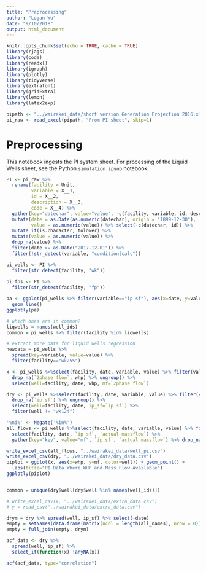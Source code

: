 ```yaml
---
title: "Preprocessing"
author: "Logan Wu"
date: "9/10/2018"
output: html_document
---
```


```r
knitr::opts_chunk$set(echo = TRUE, cache = TRUE)
library(rjags)
library(coda)
library(readxl)
library(igraph)
library(plotly)
library(tidyverse)
library(extrafont)
library(gridExtra)
library(lemon)
library(latex2exp)

pipath <- "../wairakei_data/short version Generation Projection 2016.xlsx"
pi_raw <- read_excel(pipath, "From PI sheet", skip=1)
```

# Preprocessing

This notebook ingests the PI system sheet. For processing of the Liquid Wells sheet, see the Python `simulation.ipynb` notebook.

```r
PI <- pi_raw %>%
  rename(facility = Unit,
         variable = X__1,
         id = X__2,
         description = X__3,
         code = X__4) %>%
  gather(key="datechar", value="value", -c(facility, variable, id, description, code)) %>%
  mutate(date = as.Date(as.numeric(datechar), origin = "1899-12-30"),
         value = as.numeric(value)) %>% select(-c(datechar, id)) %>%
  mutate_if(is.character, tolower) %>%
  mutate(value = as.numeric(value)) %>%
  drop_na(value) %>%
  filter(date >= as.Date("2017-12-01")) %>%
  filter(!str_detect(variable, "condition|calc"))

pi_wells <- PI %>%
  filter(str_detect(facility, "wk"))
  
pi_fps <- PI %>%
  filter(str_detect(facility, "fp"))

pa <- ggplot(pi_wells %>% filter(variable=="ip sf"), aes(x=date, y=value, color=facility)) +
  geom_line()
ggplotly(pa)
```

```r
# which ones are in common?
liqwells = names(well_ids)
common = pi_wells %>% filter(facility %in% liqwells)

```

```r
# extract more data for liquid wells regression
newdata = pi_wells %>%
  spread(key=variable, value=value) %>%
  filter(facility=="wk255")

x <- pi_wells %>%select(facility, date, variable, value) %>% filter(value>0.1) %>% group_by(facility, date) %>% spread(key=variable, value=value) %>%
  drop_na(`2phase flow`, whp) %>% ungroup() %>%
  select(well=facility, date, whp, mf=`2phase flow`)

dry <- pi_wells %>%select(facility, date, variable, value) %>% filter(value>0.1) %>% group_by(facility, date) %>% spread(key=variable, value=value) %>%
  drop_na(`ip sf`) %>% ungroup() %>%
  select(well=facility, date, ip_sf=`ip sf`) %>% 
  filter(well != "wk124")

'%ni%' <- Negate('%in%')
all_flows <- pi_wells %>%select(facility, date, variable, value) %>% filter(value>1e-2) %>% group_by(facility, date) %>% spread(key=variable, value=value) %>%
  select(facility, date, `ip sf`, `actual massflow`) %>%
  gather(key="key", value="mf", `ip sf`, `actual massflow`) %>% drop_na()

write_excel_csv(all_flows, "../wairakei_data/well_pi.csv")
write_excel_csv(dry, "../wairakei_data/dry_data.csv")
piplot = ggplot(x, aes(x=whp, y=mf, color=well)) + geom_point() +
  labs(title="PI Data Where WHP and Mass Flow Available")
ggplotly(piplot)


common = unique(dry$well[dry$well %in% names(well_ids)])

# write_excel_csv(x, "../wairakei_data/extra_data.csv")
# y = read_csv("../wairakei_data/extra_data.csv")
```

```r
drym = dry %>% spread(well, ip_sf) %>% select(-date)
empty = setNames(data.frame(matrix(ncol = length(all_names), nrow = 0)), all_names)
empty = full_join(empty, drym)
```

```r
acf_data <- dry %>%
  spread(well, ip_sf) %>%
  select_if(function(x) !anyNA(x))

acf(acf_data, type="correlation")
```